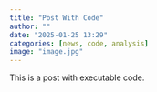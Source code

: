 ```yaml
---
title: "Post With Code"
author: ""
date: "2025-01-25 13:29"
categories: [news, code, analysis]
image: "image.jpg"
---
```


This is a post with executable code.
